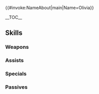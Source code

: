 {{#invoke:NameAbout|main|Name=Olivia}}{{HeroPage Tabs}}
{{Hero Infobox
|Name=Olivia
|Title=Sky-High Dancer
|GrowthModifier=None
|WeaponType=Red Sword
|MoveType=Flying
|Origin=Fire Emblem Awakening
|Gender=Female
|artist=AKIRA
|actorEN=Karen Strassman
|actorJP=松嵜麗
|releaseDate=July 20, 2018
|poolDate=August 10, 2018
|poolRarities=5
|TagID=オリヴィエ2
|InternalID=269
|Properties=refresher,tiara,specRate_202008
|cv1=10
|cv2=300400
|description=A dancer who travels widely and is quite gifted, despite extreme shyness. Dancing in the sky has opened new horizons of boldness for her! Appears in Fire Emblem Awakening.
}}

__TOC__

{{Stats Page|Hero={{BASEPAGENAME}}
|Lv1HP=17|Lv1ATK=6|Lv1SPD=8|Lv1DEF=4|Lv1RES=4
|GRHP=45|GRATK=55|GRSPD=60|GRDEF=50|GRRES=45
}}

==Skills==
===Weapons===
{{Weapons Table
|weapon1=Iron Sword
|weapon1Default=1
|weapon1Unlock=1
|weapon2=Steel Sword
|weapon2Default=3
|weapon2Unlock=2
|weapon3=Silver Sword
|weapon3Default=4
|weapon3Unlock=3
|weapon4=Skuld
|weapon4Default=5
|weapon4Unlock=5
}}

===Assists===
{{Assists Table
|assist1=Dance
|assist1Default=4
|assist1Unlock=3
}}

===Specials===
{{Specials Table
}}

===Passives===
{{Passives Table
|passiveA1=Steady Stance 1
|passiveA2=Bracing Stance 1
|passiveA3=Bracing Stance 2
|passiveA1Unlock=1
|passiveA2Unlock=2
|passiveA3Unlock=4
|passiveB1=Chill Spd 1
|passiveB2=Chill Spd 2
|passiveB3=Chill Spd 3
|passiveB1Unlock=3
|passiveB2Unlock=4
|passiveB3Unlock=5
|passiveC1=Guidance 1
|passiveC2=Guidance 2
|passiveC3=Guidance 3
|passiveC1Unlock=3
|passiveC2Unlock=4
|passiveC3Unlock=5
}}

{{Heroes Navbox}}